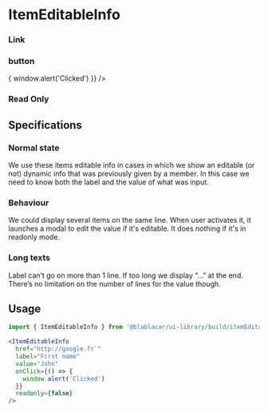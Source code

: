 

<Meta title="Items/ItemEditableInfo" />

# ItemEditableInfo

### Link

<Canvas>
  <Story name="Link">
    <FocusVisibleProvider>
      <ItemEditableInfo
        href="http://google.fr`"
        label="First name"
        value="John"
      />
    </FocusVisibleProvider>
  </Story>
</Canvas>

### button

<Canvas>
  <Story name="Button">
    <FocusVisibleProvider>
      <ItemEditableInfo
        label="First name"
        value="John"
        onClick={() => {
          window.alert('Clicked')
        }}
      />
    </FocusVisibleProvider>
  </Story>
</Canvas>

### Read Only

<Canvas>
  <Story name="Read Only">
    <FocusVisibleProvider>
      <ItemEditableInfo label="Gender (readonly)" value="Female" readonly />
    </FocusVisibleProvider>
  </Story>
</Canvas>

## Specifications

### Normal state

We use these items editable info in cases in which we show an editable (or not) dynamic info that was previously given by a member.
In this case we need to know both the label and the value of what was input.

### Behaviour

We could display several items on the same line.
When user activates it, it launches a modal to edit the value if it's editable.
It does nothing if it's in readonly mode.

### Long texts

Label can’t go on more than 1 line. If too long we display “…” at the end.
There’s no limitation on the number of lines for the value though.

## Usage

```jsx
import { ItemEditableInfo } from '@blablacar/ui-library/build/itemEditableInfo'

<ItemEditableInfo
  href="http://google.fr`"
  label="First name"
  value="John"
  onClick={() => {
    window.alert('Clicked')
  }}
  readonly={false}
/>
```

<ArgsTable of={ItemEditableInfo} />
